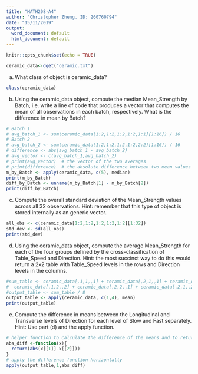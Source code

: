 ```yaml
---
title: "MATH208-A4"
author: "Christopher Zheng. ID: 260760794"
date: "15/11/2019"
output:
  word_document: default
  html_document: default
---
```


```r
knitr::opts_chunk$set(echo = TRUE)
```

```r
ceramic_data<-dget("ceramic.txt")
```


(a) What class of object is ceramic_data?
```r
class(ceramic_data)
```

(b) Using the ceramic_data object, compute the median Mean_Strength by Batch, i.e. write a line of
code that produces a vector that computes the mean of all observations in each batch, respectively.
What is the difference in mean by Batch?
```r
# Batch 1
# avg_batch_1 <- sum(ceramic_data[1:2,1:2,1:2,1:2,1:1][1:16]) / 16
# Batch 2
# avg_batch_2 <- sum(ceramic_data[1:2,1:2,1:2,1:2,2:2][1:16]) / 16
# difference <- abs(avg_batch_1 - avg_batch_2)
# avg_vector <- c(avg_batch_1,avg_batch_2)
# print(avg_vector)  # the vector of the two averages
# print(difference)  # the absolute difference between two mean values
m_by_Batch <- apply(ceramic_data, c(5), median)
print(m_by_Batch)
diff_by_Batch <- unname(m_by_Batch[1] - m_by_Batch[2])
print(diff_by_Batch)
```

(c) Compute the overall standard deviation of the Mean_Strength values across all 32 observations.
Hint: remember that this type of object is stored internally as an generic vector.
```r
all_obs <- c(ceramic_data[1:2,1:2,1:2,1:2,1:2][1:32])
std_dev <- sd(all_obs)
print(std_dev)
```

(d) Using the ceramic_data object, compute the average Mean_Strength for each of the four groups
defined by the cross-classification of Table_Speed and Direction. Hint: the most succinct way to do
this would return a 2x2 table with Table_Speed levels in the rows and Direction levels in the columns.

```r
#sum_table <- ceramic_data[,1,1,,1] + ceramic_data[,2,1,,1] + ceramic_data[,1,2,,1] + ceramic_data[,1,1,,2] + 
#  ceramic_data[,1,2,,2] + ceramic_data[,2,2,,1] + ceramic_data[,2,1,,2] + ceramic_data[,2,2,,2]
#output_table <- sum_table / 8
output_table <- apply(ceramic_data, c(1,4), mean)
print(output_table)
```

(e) Compute the difference in means between the Longitudinal and Transverse levels of Direction for each
level of Slow and Fast separately. Hint: Use part (d) and the apply function.
```r
# helper function to calculate the difference of the means and to return the absoluate value of the difference
abs_diff <-function(x){
  return(abs(x[[1]]-x[[2]]))
}
# apply the difference function horizontally
apply(output_table,1,abs_diff)
```



















